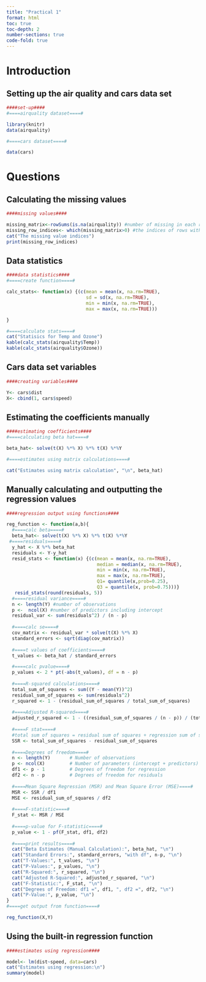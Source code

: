 ```yaml
---
title: "Practical 1"
format: html
toc: true
toc-depth: 2
number-sections: true
code-fold: true
---
```


# Introduction
## Setting up the air quality and cars data set

```r
####set-up####
#====airquality dataset====#

library(knitr)
data(airquality)

#====cars dataset====#

data(cars)
```

# Questions 
## Calculating the missing values

```r
####missing values####

missing_matrix<-rowSums(is.na(airquality)) #number of missing in each row
missing_row_indices<- which(missing_matrix>0) #the indices of rows with missing values
cat("The missing value indices")
print(missing_row_indices)

```

## Data statistics

```r
####data statistics####
#====create function====#

calc_stats<- function(x) {(c(mean = mean(x, na.rm=TRUE),
                             sd = sd(x, na.rm=TRUE),
                             min = min(x, na.rm=TRUE),
                             max = max(x, na.rm=TRUE)))

}

#====calculate stats====#
cat("Statisics for Temp and Ozone")
kable(calc_stats(airquality$Temp))
kable(calc_stats(airquality$Ozone))
```

## Cars data set variables

```r
####creating variables####

Y<- cars$dist
X<- cbind(1, cars$speed)

```

## Estimating the coefficients manually

```r
####estimating coefficients####
#====calculating beta hat====#

beta_hat<- solve(t(X) %*% X) %*% t(X) %*%Y

#====estimates using matrix calculations====#

cat("Estimates using matrix calculation", "\n", beta_hat)

```

## Manually calculating and outputting the regression values

```r
####regression output using functions####

reg_function <- function(a,b){
  #====calc beta====#
  beta_hat<- solve(t(X) %*% X) %*% t(X) %*%Y
 #====residuals====#
  y_hat <- X %*% beta_hat 
  residuals <- Y-y_hat
  resid_stats <- function(x) {(c(mean = mean(x, na.rm=TRUE),
                                 median = median(x, na.rm=TRUE),
                                 min = min(x, na.rm=TRUE),
                                 max = max(x, na.rm=TRUE),
                                 Q1= quantile(x,prob=0.25),
                                 Q3 = quantile(x, prob=0.75)))}
   resid_stats(round(residuals, 5))
  #====residual variance====#
  n <- length(Y) #number of observations
  p <-  ncol(X) #number of predictors including intercept 
  residual_var <- sum(residuals^2) / (n - p)
  
  #====calc se====#
  cov_matrix <- residual_var * solve(t(X) %*% X)
  standard_errors <- sqrt(diag(cov_matrix))
  
  #====t values of coefficients====#
  t_values <- beta_hat / standard_errors

  #====calc pvalue====#
  p_values <- 2 * pt(-abs(t_values), df = n - p)
  
  #====R-squared calculations====#
  total_sum_of_squares <- sum((Y - mean(Y))^2)
  residual_sum_of_squares <- sum(residuals^2)
  r_squared <- 1 - (residual_sum_of_squares / total_sum_of_squares)
  
  #====Adjusted R-squared====#
  adjusted_r_squared <- 1 - ((residual_sum_of_squares / (n - p)) / (total_sum_of_squares / (n - 1)))
  
  #====F stat====#
  #total sum of squares = residual sum of squares + regression sum of squares
  SSR <- total_sum_of_squares - residual_sum_of_squares
  
  #====Degrees of freedom====#
  n <- length(Y)       # Number of observations
  p <- ncol(X)         # Number of parameters (intercept + predictors)
  df1 <- p - 1         # Degrees of freedom for regression
  df2 <- n - p         # Degrees of freedom for residuals
  
  #====Mean Square Regression (MSR) and Mean Square Error (MSE)====#
  MSR <- SSR / df1
  MSE <- residual_sum_of_squares / df2
  
  #====F-statistic====#
  F_stat <- MSR / MSE
  
  #====p-value for F-statistic====#
  p_value <- 1 - pf(F_stat, df1, df2)
  
  #====print results====#
  cat("Beta Estimates (Manual Calculation):", beta_hat, "\n")
  cat("Standard Errors:", standard_errors, "with df", n-p, "\n")
  cat("T-Values:", t_values, "\n")
  cat("P-Values:", p_values, "\n")
  cat("R-Squared:", r_squared, "\n")
  cat("Adjusted R-Squared:", adjusted_r_squared, "\n")
  cat("F-Statistic:", F_stat, "\n")
  cat("Degrees of Freedom: df1 =", df1, ", df2 =", df2, "\n")
  cat("P-Value:", p_value, "\n")
}
#====get output from function====#

reg_function(X,Y)
```

## Using the built-in regression function

```r
####estimates using regression####

model<- lm(dist~speed, data=cars)
cat("Estimates using regression:\n")
summary(model)
```
